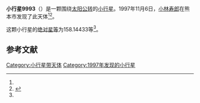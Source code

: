{{Infobox planet
| bgcolour = #FFFFC0
| name = 9993 熊本
| symbol = 
| image = 
| caption = 
| discovery = yes
| discovery_ref = 
| discoverer = [[小林寿郎|小林寿郎]]
| discovery_site = [[熊本市|熊本市]] 
| discovered = 1997年11月6日
| designations = yes
| mp_name = 
| named_after = 
| alt_names = 1997 VX5/ 1980 PE4 / 1988 NH1 / 1995 EB9
| mp_category = [[主带小行星|主带小行星]]
| orbit_ref = <ref name="a">[http://ssd.jpl.nasa.gov/sbdb.cgi?sstr=9993 9993 Kumamoto] {{Wayback|url=http://ssd.jpl.nasa.gov/sbdb.cgi?sstr=9993 |date=20210814155433 }}，小行星數據庫瀏覽器（JPL Small-Body Database Browser）－[[美国国家航空航天局|美国国家航空航天局]]喷气推进实验室</ref>
| epoch = 2456400.5 (2013年4月18日更新)
| aphelion = {{convert|2.6689923|AU|km|3|abbr=on|lk=out}}
| perihelion = {{convert|2.4042453|AU|km|3|abbr=on}}
| semimajor = {{convert|2.5366188|AU|km|3|abbr=on}}
| eccentricity = 0.052185
| period = 1475.642794 [[日|日]]<br />4.04[[儒略年|儒略年]]
| avg_speed = 
| inclination = 10.69148
| asc_node = 166.49101
| mean_anomaly = 
| arg_peri = 158.14433
| satellites = 
| physical_characteristics = yes
| dimensions = 
| mass = 
| density = 
| surface_grav = 
| escape_velocity = 
| sidereal_day = 
| axial_tilt = 
| pole_ecliptic_lat = 
| pole_ecliptic_lon = 
| albedo = 
| temperatures= 
| temp_name1 = 
| mean_temp_1 = 
| max_temp_1 = 
| temp_name2 = 
| max_temp_2 = 
| spectral_type = 
| abs_magnitude = 158.14433
}}

'''小行星9993'''（{{lang-en|9993 Kumamoto}}）是一颗围绕[[太阳|太阳]][[公转|公转]]的[[小行星|小行星]]。1997年11月6日，[[小林寿郎|小林寿郎]]在熊本市发现了此天体<ref name="a" /><ref>{{cite news|title=小行星列表|url=http://cfa-www.harvard.edu/iau/lists/NumberedMPs.txt|accessdate=2013-07-08|newspaper=哈佛大学|archive-date=2008-05-17|archive-url=https://web.archive.org/web/20080517010638/http://cfa-www.harvard.edu/iau/lists/NumberedMPs.txt|dead-url=no}}</ref>。

这颗小行星的[[绝对星等|绝对星等]]为158.14433等<ref name="a" />。

==参考文献==
{{reflist}}
{{Minor Planet Number|[[小行星9992|小行星9992]]|[[小行星9994|小行星9994]]}}

{{小天体}}

[[Category:小行星带天体|Category:小行星带天体]]
[[Category:1997年发现的小行星|Category:1997年发现的小行星]]

{{asteroid-stub}}